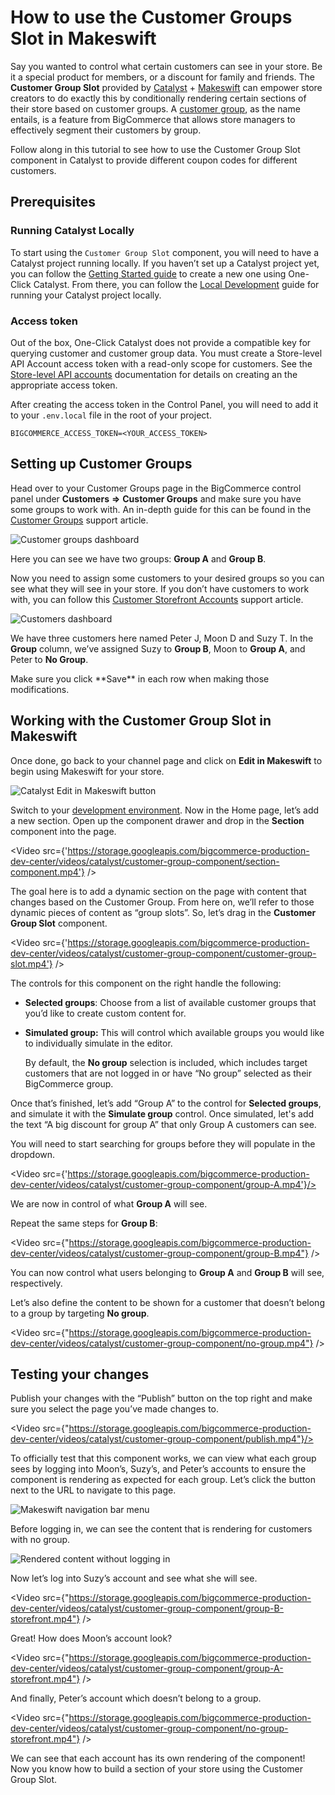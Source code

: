 # How to use the Customer Groups Slot in Makeswift

Say you wanted to control what certain customers can see in your store. Be it a special product for members, or a discount for family and friends. The **Customer Group Slot** provided by [Catalyst](/docs/storefront/catalyst) + [Makeswift](https://www.makeswift.com/) can empower store creators to do exactly this by conditionally rendering certain sections of their store based on customer groups. A [customer group](https://support.bigcommerce.com/s/article/Customer-Groups?language=en_US), as the name entails, is a feature from BigCommerce that allows store managers to effectively segment their customers by group.

Follow along in this tutorial to see how to use the Customer Group Slot component in Catalyst to provide different coupon codes for different customers.

## Prerequisites

### Running Catalyst Locally

To start using the `Customer Group Slot` component, you will need to have a Catalyst project running locally. If you haven’t set up a Catalyst project yet, you can follow the [Getting Started guide](/docs/storefront/catalyst/getting-started) to create a new one using One-Click Catalyst. From there, you can follow the [Local Development](/docs/storefront/catalyst/getting-started/local-development) guide for running your Catalyst project locally.

### Access token

Out of the box, One-Click Catalyst does not provide a compatible key for querying customer and customer group data. You must create a Store-level API Account access token with a read-only scope for customers. See the [Store-level API accounts](/docs/start/authentication/api-accounts#store-level-api-accounts) documentation for details on creating an the appropriate access token.

After creating the access token in the Control Panel, you will need to add it to your `.env.local` file in the root of your project.

```
BIGCOMMERCE_ACCESS_TOKEN=<YOUR_ACCESS_TOKEN>
```

## Setting up Customer Groups

Head over to your Customer Groups page in the BigCommerce control panel under **Customers** **=>** **Customer Groups** and make sure you have some groups to work with. An in-depth guide for this can be found in the [Customer Groups](https://support.bigcommerce.com/s/article/Customer-Groups?language=en_US) support article.

![Customer groups dashboard](https://storage.googleapis.com/bigcommerce-production-dev-center/images/catalyst/customer-group-component/customer-groups-dashboard.png)

Here you can see we have two groups: **Group A** and **Group B**.

Now you need to assign some customers to your desired groups so you can see what they will see in your store. If you don’t have customers to work with, you can follow this [Customer Storefront Accounts](https://support.bigcommerce.com/s/article/Customer-Account-Creation?language=en_US) support article.

![Customers dashboard](https://storage.googleapis.com/bigcommerce-production-dev-center/images/catalyst/customer-group-component/customers-dashboard.png)

We have three customers here named Peter J, Moon D and Suzy T. In the **Group** column, we’ve assigned Suzy to **Group B**, Moon to **Group A**, and Peter to **No Group**.

<Callout type="info"> 
Make sure you click **Save** in each row when making those modifications.
</Callout>

## Working with the Customer Group Slot in Makeswift

Once done, go back to your channel page and click on **Edit in Makeswift** to begin using Makeswift for your store.

![Catalyst Edit in Makeswift button](https://storage.googleapis.com/bigcommerce-production-dev-center/images/catalyst/customer-group-component/catalyst-edit-in-makeswift-button.png)

Switch to your [development environment](https://docs.makeswift.com/developer/guides/environments). Now in the Home page, let’s add a new section. Open up the component drawer and drop in the **Section** component into the page.

<Video src={'https://storage.googleapis.com/bigcommerce-production-dev-center/videos/catalyst/customer-group-component/section-component.mp4'} />

The goal here is to add a dynamic section on the page with content that changes based on the Customer Group. From here on, we’ll refer to those dynamic pieces of content as “group slots”. So, let’s drag in the **Customer Group Slot** component.

<Video src={'https://storage.googleapis.com/bigcommerce-production-dev-center/videos/catalyst/customer-group-component/customer-group-slot.mp4'} />

The controls for this component on the right handle the following:

- **Selected groups**: Choose from a list of available customer groups that you’d like to create custom content for.
- **Simulated group:** This will control which available groups you would like to individually simulate in the editor.

    By default, the **No group** selection is included, which includes target customers that are not logged in or have “No group” selected as their BigCommerce group.

Once that’s finished, let’s add “Group A” to the control for **Selected groups**, and simulate it with the **Simulate group** control. Once simulated, let's add the text “A big discount for group A” that only Group A customers can see.  

<Callout type="info">
  You will need to start searching for groups before they will populate in the dropdown.
</Callout>

<Video src={'https://storage.googleapis.com/bigcommerce-production-dev-center/videos/catalyst/customer-group-component/group-A.mp4'}/>

We are now in control of what **Group A** will see.

Repeat the same steps for **Group B**:

<Video src={"https://storage.googleapis.com/bigcommerce-production-dev-center/videos/catalyst/customer-group-component/group-B.mp4"} />

You can now control what users belonging to **Group A** and **Group B** will see, respectively.

Let’s also define the content to be shown for a customer that doesn’t belong to a group by targeting **No group**.  

<Video src={"https://storage.googleapis.com/bigcommerce-production-dev-center/videos/catalyst/customer-group-component/no-group.mp4"} />

## Testing your changes

Publish your changes with the “Publish” button on the top right and make sure you select the page you’ve made changes to.

<Video src={"https://storage.googleapis.com/bigcommerce-production-dev-center/videos/catalyst/customer-group-component/publish.mp4"}/>

To officially test that this component works, we can view what each group sees by logging into Moon’s, Suzy’s, and Peter’s accounts to ensure the component is rendering as expected for each group. Let’s click the button next to the URL to navigate to this page.  

![Makeswift navigation bar menu](https://storage.googleapis.com/bigcommerce-production-dev-center/images/catalyst/customer-group-component/makeswift-navigation-bar-menu.png)

Before logging in, we can see the content that is rendering for customers with no group.

![Rendered content without logging in](https://storage.googleapis.com/bigcommerce-production-dev-center/images/catalyst/customer-group-component/no-group-storefront.png)

Now let’s log into Suzy’s account and see what she will see.

<Video src={"https://storage.googleapis.com/bigcommerce-production-dev-center/videos/catalyst/customer-group-component/group-B-storefront.mp4"} />

Great! How does Moon’s account look?

<Video src={"https://storage.googleapis.com/bigcommerce-production-dev-center/videos/catalyst/customer-group-component/group-A-storefront.mp4"} />

And finally, Peter’s account which doesn’t belong to a group.  

<Video src={"https://storage.googleapis.com/bigcommerce-production-dev-center/videos/catalyst/customer-group-component/no-group-storefront.mp4"} />

We can see that each account has its own rendering of the component! Now you know how to build a section of your store using the Customer Group Slot. 